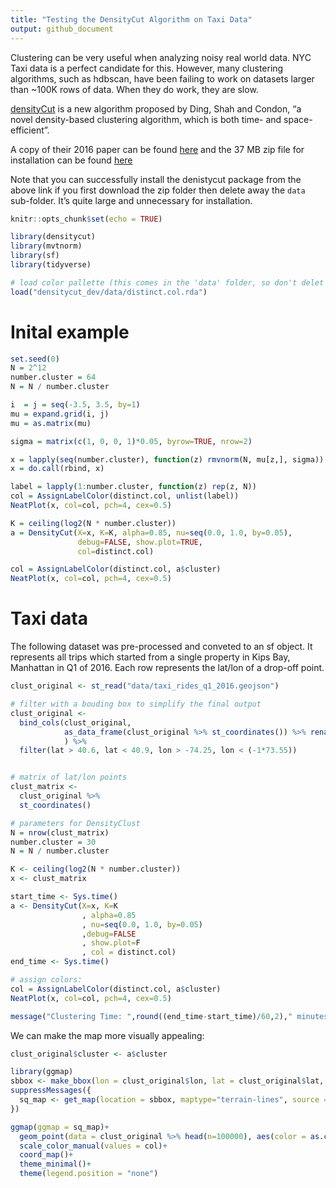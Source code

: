 ```yaml
---
title: "Testing the DensityCut Algorithm on Taxi Data"
output: github_document
---
```


Clustering can be very useful when analyzing noisy real world data. NYC Taxi data is a perfect candidate for this. However, many clustering algorithms, such as hdbscan, have been failing to work on datasets larger than ~100K rows of data. When they do work, they are slow. 

[densityCut](https://www.ncbi.nlm.nih.gov/pubmed/27153661) is a new algorithm proposed by Ding, Shah and Condon, "a novel density-based clustering algorithm, which is both time- and space-efficient".

A copy of their 2016 paper can be found [here](https://www.ncbi.nlm.nih.gov/pubmed/27153661) and the 37 MB zip file for installation can be found [here](https://bitbucket.org/jerry00/densitycut_dev)

Note that you can successfully install the denistycut package from the above link if you first download the zip folder then delete away the `data` sub-folder. It's quite large and unnecessary for installation. 

```r
knitr::opts_chunk$set(echo = TRUE)
```

```r
library(densitycut)
library(mvtnorm)
library(sf)
library(tidyverse)

# load color pallette (this comes in the 'data' folder, so don't delet it):
load("densitycut_dev/data/distinct.col.rda")
```


# Inital example
```r
set.seed(0)
N = 2^12
number.cluster = 64
N = N / number.cluster

i  = j = seq(-3.5, 3.5, by=1)
mu = expand.grid(i, j)
mu = as.matrix(mu)

sigma = matrix(c(1, 0, 0, 1)*0.05, byrow=TRUE, nrow=2)

x = lapply(seq(number.cluster), function(z) rmvnorm(N, mu[z,], sigma))
x = do.call(rbind, x)

label = lapply(1:number.cluster, function(z) rep(z, N))
col = AssignLabelColor(distinct.col, unlist(label))
NeatPlot(x, col=col, pch=4, cex=0.5)

K = ceiling(log2(N * number.cluster))
a = DensityCut(X=x, K=K, alpha=0.85, nu=seq(0.0, 1.0, by=0.05),
               debug=FALSE, show.plot=TRUE,
               col=distinct.col)

col = AssignLabelColor(distinct.col, a$cluster)
NeatPlot(x, col=col, pch=4, cex=0.5)
```


# Taxi data
The following dataset was pre-processed and conveted to an sf object. It represents all trips which started from a single property in Kips Bay, Manhattan in Q1 of 2016. Each row represents the lat/lon of a drop-off point.

```r
clust_original <- st_read("data/taxi_rides_q1_2016.geojson")

# filter with a bouding box to simplify the final output 
clust_original <- 
  bind_cols(clust_original,
            as_data_frame(clust_original %>% st_coordinates()) %>% rename("lon"=X,"lat"=Y)
            ) %>% 
  filter(lat > 40.6, lat < 40.9, lon > -74.25, lon < (-1*73.55))


# matrix of lat/lon points
clust_matrix <-
  clust_original %>% 
  st_coordinates()

# parameters for DensityClust
N = nrow(clust_matrix)
number.cluster = 30
N = N / number.cluster

K <- ceiling(log2(N * number.cluster))
x <- clust_matrix

start_time <- Sys.time()
a <- DensityCut(X=x, K=K
                , alpha=0.85
                , nu=seq(0.0, 1.0, by=0.05)
                ,debug=FALSE
                , show.plot=F
                , col = distinct.col)
end_time <- Sys.time()

# assign colors:
col = AssignLabelColor(distinct.col, a$cluster)
NeatPlot(x, col=col, pch=4, cex=0.5)

message("Clustering Time: ",round((end_time-start_time)/60,2)," minutes")

```


We can make the map more visually appealing:

```r
clust_original$cluster <- a$cluster

library(ggmap)
sbbox <- make_bbox(lon = clust_original$lon, lat = clust_original$lat, f = .1)
suppressMessages({
  sq_map <- get_map(location = sbbox, maptype="terrain-lines", source = "stamen",color = "bw")
})

ggmap(ggmap = sq_map)+
  geom_point(data = clust_original %>% head(n=100000), aes(color = as.character(cluster)), size = 0.1, alpha = 0.5)+
  scale_color_manual(values = col)+
  coord_map()+
  theme_minimal()+
  theme(legend.position = "none")
```
